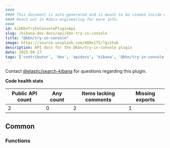 ```yaml
---
####
#### This document is auto-generated and is meant to be viewed inside our experimental, new docs system.
#### Reach out in #docs-engineering for more info.
####
id: kibKbnTryInConsolePluginApi
slug: /kibana-dev-docs/api/kbn-try-in-console
title: "@kbn/try-in-console"
image: https://source.unsplash.com/400x175/?github
description: API docs for the @kbn/try-in-console plugin
date: 2025-06-17
tags: ['contributor', 'dev', 'apidocs', 'kibana', '@kbn/try-in-console']
---
```




Contact [@elastic/search-kibana](https://github.com/orgs/elastic/teams/search-kibana) for questions regarding this plugin.

**Code health stats**

| Public API count  | Any count | Items lacking comments | Missing exports |
|-------------------|-----------|------------------------|-----------------|
| 2 | 0 | 2 | 1 |

## Common

### Functions
<DocDefinitionList data={kbnTryInConsoleObj.common.functions}/>

